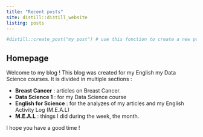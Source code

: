 ```yaml
---
title: "Recent posts"
site: distill::distill_website
listing: posts
---
```


```r
#distill::create_post("my post") # use this fonction to create a new post
```

## Homepage

Welcome to my blog ! This blog was created for my English my Data Science courses. It is divided in multiple sections :

- **Breast Cancer** : articles on Breast Cancer.
- **Data Science 1** : for my Data Science course
- **English for Science** : for the analyzes of my articles and my English Activity Log (M.E.A.L) 
- **M.E.A.L** : things I did during the week, the month.

I hope you have a good time !






